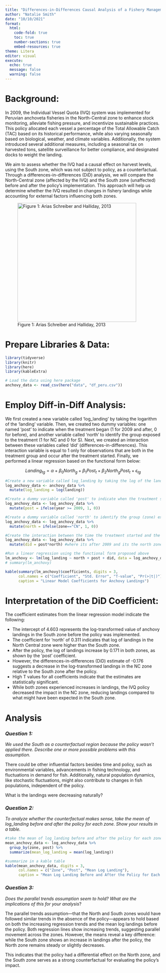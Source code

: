 ```yaml
---
title: "Differences-in-Differences Causal Analysis of a Fishery Management Reform in Peru"
author: "Natalie Smith"
date: "10/10/2021"
format: 
  html:
    code-fold: true
    toc: true
    number-sections: true
    embed-resources: true
theme: Litera
editor: visual
execute:
  echo: true
  message: false
  warning: false
---
```


# Background:

In 2009, the Individual Vessel Quota (IVQ) system was implemented for Peruvian anchoveta fisheries in the North-Central zone to enhance stock monitoring, alleviate fishing pressure, and incentivize sustainable practices. This policy allocated each vessel a percentage of the Total Allowable Catch (TAC) based on its historical performance, while also varying seasonally based on biological, weather, and climate variables. Additionally, the system introduced several additional measures, including a seasonal tax on harvested tons, satellite surveillance for better compliance, and designated docks to weight the landing.

We aim to assess whether the IVQ had a causal effect on harvest levels, using the South zone, which was not subject to policy, as a counterfactual. Through a differences-in-differences (DiD) analysis, we will compare the North-Central zone (affected by the IVQ) and the South zone (unaffected) before and after the policy's implementation. This approach will help us determine whether the IVQ resulted in changes in fishery landings while accounting for external factors influencing both zones.

![Figure 1: Arias Schreiber and Halliday, 2013](images/anchovy_map.png){fig-align="left" width="384"}

# Prepare Libraries & Data:

```r
library(tidyverse)
library(knitr)
library(here)
library(kableExtra)
```

```r
# Load the data using here package
anchovy_data <- read_csv(here("data", "df_peru.csv"))
```

# Employ Diff-in-Diff Analysis:

We first created a new variable called 'log_landing' by taking the logarithm of the 'landing' variable. Then, we created two dummy variables: one named 'post' to indicate when the treatment began (1 for 2009 and after, 0 for before), and another variable called 'north' to identify the group exposed to the treatment (1 for NC and 0 for S). Next, we created an interaction between these variables called 'did' (differences-in-differences). This interaction variable is equal to 1 only for observations that are both in the treatment group and occur after the treatment started. Finally, we performed a linear regression based on the functional form below:

$$
Landing_{tg} = \alpha + \beta_0 North_{g} + \beta_1Post_{t} + \beta_2North_{g}Post_{t} + \epsilon_{tg}
$$

```r
#Create a new variable called log_landing by taking the log of the landings variable
log_anchovy_data <- anchovy_data %>%
  mutate(log_landing = log(landing))

#Create a dummy variable called 'post' to indicate when the treatment started (year 2009)
log_anchovy_data <- log_anchovy_data %>%
  mutate(post = ifelse(year >= 2009, 1, 0))

#Create a dummy variable called 'north' to identify the group (zone) exposed to the treatment (CN)
log_anchovy_data <- log_anchovy_data %>% 
  mutate(north = ifelse(zone=="CN", 1, 0))

#Create the interaction between the time the treatment started and the treatment group
log_anchovy_data <- log_anchovy_data %>% 
  mutate(did = post*north) #where its after 2009 and its the north zone

#Run a linear regression using the functional form proposed above
lm_anchovy <- lm(log_landing ~ north + post + did, data = log_anchovy_data) 
# summary(lm_anchovy)
```

```r
kable(summary(lm_anchovy)$coefficients, digits = 3, 
      col.names = c("Coefficient", "Std. Error", "T-value", "Pr(>|t|)"),
      caption = "Linear Model Coefficients for Anchovy Landings")
```

# Interpretation of the DiD Coefficient:

The coefficient estimates from the linear regression model indicate the following:

-   The intercept of 4.603 represents the log-transformed value of anchovy landings in the South zone before the policy was implemented.
-   The coefficient for 'north' of 0.311 indicates that log of landings in the North Central zone were higher than the South zone.
-   After the policy, the log of landings increase by 0.171 in both zones, as shown by the 'post' coefficient.
-   However, the differences-in-differences (DiD) estimate of -0.176 suggests a decrease in the log-transformed landings in the NC zone relative to the South zone after the policy.
-   High T values for all coefficients indicate that the estimates are statistically significant.
-   While both zones experienced increases in landings, the IVQ policy decreased the impact in the NC zone, reducing landings compared to what might have been expected in the South zone.

# Analysis

### *Question 1:*

*We used the South as a counterfactual region because the policy wasn't applied there. Describe one or more possible problems with this assumption.*

There could be other influential factors besides time and policy, such as environmental variables, advancements in fishing technology, and fluctuations in demand for fish. Additionally, natural population dynamics, like stochastic fluctuations, might also contribute to changes in fish populations, independent of the policy.

What is the landings were decreasing naturally?

### *Question 2:*

*To analyze whether the counterfactual makes sense, take the mean of log_landing before and after the policy for each zone. Show your results in a table.*

```r
#take the mean of log_landing before and after the policy for each zone
mean_anchovy_data <- log_anchovy_data %>%
  group_by(zone, post) %>%
  summarize(mean_log_landing = mean(log_landing))

#summarize in a kable table
kable(mean_anchovy_data, digits = 3, 
      col.names = c("Zone", "Post", "Mean Log Landing"), 
      caption = "Mean Log Landing Before and After the Policy for Each Zone")


```

### *Question 3:*

*Does the parallel trends assumption seem to hold? What are the implications of this for your analysis*?

The parallel trends assumption—that the North and South zones would have followed similar trends in the absence of the policy—appears to hold based on both the increasing regression trends and the mean log landings before the policy. Both regression lines show increasing trends, suggesting parallel movement across the zones. However, the means reveal a key difference: while the South zone shows an increase in landings after the policy, the North zone remains steady or slightly decreases.

This indicates that the policy had a differential effect on the North zone, and the South zone serves as a strong counterfactual for evaluating the policy's impact.

